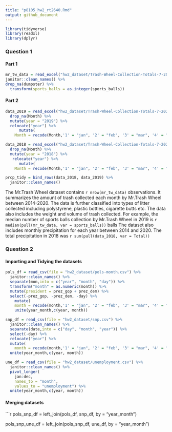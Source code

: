 ```yaml
---
title: "p8105_hw2_rt2640.Rmd"
output: github_document
---
```


```r
library(tidyverse)
library(readxl)
library(dplyr)
```

### Question 1

#### Part 1
```r
mr_tw_data = read_excel("hw2_dataset/Trash-Wheel-Collection-Totals-7-2020-2.xlsx", sheet = "Mr. Trash Wheel", range = "A2:N535") %>%
janitor::clean_names() %>%
drop_na(dumpster) %>%
  transform(sports_balls = as.integer(sports_balls))
```

#### Part 2

```r
data_2019 = read_excel("hw2_dataset/Trash-Wheel-Collection-Totals-7-2020-2.xlsx", sheet = "2019 Precipitation", skip = 1) %>%
  drop_na(Month) %>%
  mutate(year = "2019") %>%
  relocate("year") %>%
      mutate(
    Month = recode(Month,'1' = "jan", '2' = "feb", '3' = "mar", '4' = "apr", '5' = "may", '6' = "jun",'7' = "jul", '8' = "aug", '9' = "sep", '10' = "oct", '11' = "nov", '12' = "dec"))

data_2018 = read_excel("hw2_dataset/Trash-Wheel-Collection-Totals-7-2020-2.xlsx", sheet = "2018 Precipitation", skip = 1) %>%
  drop_na(Month) %>% 
  mutate(year = "2018") %>%
   relocate("year") %>%
      mutate(
    Month = recode(Month,'1' = "jan", '2' = "feb", '3' = "mar", '4' = "apr", '5' = "may", '6' = "jun",'7' = "jul", '8' = "aug", '9' = "sep", '10' = "oct", '11' = "nov", '12' = "dec"))
```

```r
prcp_tidy = bind_rows(data_2018, data_2019) %>%
  janitor::clean_names()

```
The Mr.Trash Wheel dataset contains `r nrow(mr_tw_data)` observations. It summarizes the amount of trash collected each month by Mr.Trash Wheel between 2014-2020. The data is further classified into types of litter collected including polystyrene, plastic bottles, cigarette butts etc. The data also includes the weight and volume of trash collected. For example, the median number of sports balls collection by Mr.Trash Wheel in 2019 is `r median(pull(mr_tw_data, var = sports_balls))` balls
The dataset also includes monthly precipitation for each year between 2014 and 2020. The total precipitation in 2018 was `r sum(pull(data_2018, var = Total))`


### Question 2

#### Importing and Tidying the datasets

```r

pols_df = read_csv(file = "hw2_dataset/pols-month.csv") %>%
  janitor::clean_names() %>%
  separate(mon,into = c("year", "month", "day")) %>%
  transform("month" = as.numeric(month)) %>%
  mutate(president = prez_gop + prez_dem) %>%
  select(-prez_gop, -prez_dem, -day) %>%
    mutate(
    month = recode(month,'1' = "jan", '2' = "feb", '3' = "mar", '4' = "apr", '5' = "may", '6' = "jun",'7' = "jul", '8' = "aug", '9' = "sep", '10' = "oct", '11' = "nov", '12' = "dec")) %>%
    unite(year_month,c(year, month))
```

```r
snp_df = read_csv(file = "hw2_dataset/snp.csv") %>%
  janitor::clean_names() %>%
  separate(date,into = c("day", "month", "year")) %>%
  select(-day) %>%
  relocate("year") %>%
  mutate(
    month = recode(month,'1' = "jan", '2' = "feb", '3' = "mar", '4' = "apr", '5' = "may", '6' = "jun",'7'= "jul", '8' = "aug", '9' = "sep", '10' = "oct", '11' = "nov", '12' = "dec")) %>%
  unite(year_month,c(year, month))
```



```r
une_df = read_csv(file = "hw2_dataset/unemployment.csv") %>%
  janitor::clean_names() %>%
  pivot_longer(
    jan:dec,
    names_to = "month",
    values_to = "unemployment") %>%
  unite(year_month,c(year, month))

```

#### Merging datasets

```r
pols_snp_df = left_join(pols_df, snp_df, by = "year_month")

pols_snp_une_df = left_join(pols_snp_df, une_df, by = "year_month")



  



